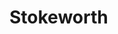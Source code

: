 
# Stokeworth
<ProjectDetails
  region="Crownlands"
  house="House Stokeworth"
  type="Castle"
  status="Completed"
  warp="/warp stokeworth"
  projectLead="Veggie"
  dateStarted="2016-03-26T07:00:00+00:00"
  dateCompleted="2016-03-26T07:00:00+00:00"
/>
